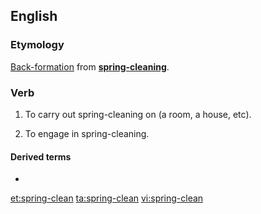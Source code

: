==English==

===Etymology===
[[back-formation|Back-formation]] from '''[[spring-cleaning]]'''.

===Verb===
{{en-verb}}

# {{lb|en|transitive}} To carry out spring-cleaning on (a room, a house, etc).
# {{lb|en|intransitive}} To engage in spring-cleaning.

====Derived terms====
* {{l|en|spring-cleaner}}

[[et:spring-clean]]
[[ta:spring-clean]]
[[vi:spring-clean]]